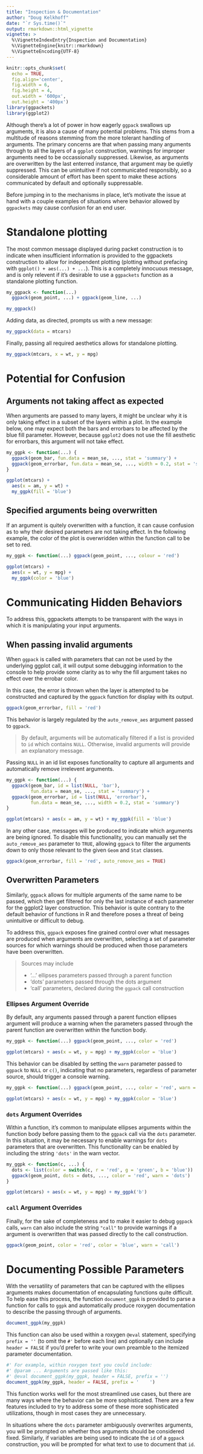 ```yaml
--- 
title: "Inspection & Documentation" 
author: "Doug Kelkhoff"
date: "`r Sys.time()`"
output: rmarkdown::html_vignette
vignette: >
  %\VignetteIndexEntry{Inspection and Documentation}
  %\VignetteEngine{knitr::rmarkdown}
  %\VignetteEncoding{UTF-8}
---
```


```r
knitr::opts_chunk$set(
  echo = TRUE, 
  fig.align='center', 
  fig.width = 6,
  fig.height = 4,
  out.width = '600px', 
  out.height = '400px') 
library(ggpackets)
library(ggplot2)
```

Although there's a lot of power in how eagerly `ggpack` swallows up arguments,
it is also a cause of many potential problems. This stems from a multitude of
reasons stemming from the more tolerant handling of arguments. The primary
concerns are that when passing many arguments through to all the layers of a
`ggplot` construction, warnings for improper arguments need to be occassionally
suppressed. Likewise, as arguments are overwritten by the last enterred
instance, that argument may be quietly suppressed. This can be unintuitive if
not communicated responsibly, so a considerable amount of effort has been spent
to make these actions communicated by default and optionally suppressable.

Before jumping in to the mechanisms in place, let's motivate the issue at hand
with a couple examples of situations where behavior allowed by `ggpackets` may
cause confusion for an end user.

# Standalone plotting

The most common message displayed during packet construction is to indicate when
insufficient information is provided to the ggpackets construction to allow for
independent plotting (plotting without prefacing with `ggplot() + aes(...) + ...
`). This is a completely innocuous message, and is only relevent if it's
desirable to use a `ggpackets` function as a standalone plotting function.

```r
my_ggpack <- function(...)
  ggpack(geom_point, ...) + ggpack(geom_line, ...)

my_ggpack()
```

Adding data, as directed, prompts us with a new message:

```r
my_ggpack(data = mtcars)
```

Finally, passing all required aesthetics allows for standalone plotting.

```r
my_ggpack(mtcars, x = wt, y = mpg)
```

# Potential for Confusion

## Arguments not taking affect as expected

When arguments are passed to many layers, it might be unclear why it is only
taking effect in a subset of the layers within a plot. In the example below, one
may expect both the bars and errorbars to be affected by the blue fill
parameter. However, because `ggplot2` does not use the fill aesthetic for
errorbars, this argument will not take effect.

```r
my_ggpk <- function(...) {
  ggpack(geom_bar, fun.data = mean_se, ..., stat = 'summary') + 
  ggpack(geom_errorbar, fun.data = mean_se, ..., width = 0.2, stat = 'summary')
}

ggplot(mtcars) + 
  aes(x = am, y = wt) + 
  my_ggpk(fill = 'blue')
```

## Specified arguments being overwritten

If an argument is quitely overwritten with a function, it can cause confusion as
to why their desired parameters are not taking effect. In the following example,
the color of the plot is overwridden within the function call to be set to red.

```r
my_ggpk <- function(...) ggpack(geom_point, ..., colour = 'red')

ggplot(mtcars) + 
  aes(x = wt, y = mpg) + 
  my_ggpk(color = 'blue')
```

# Communicating Hidden Behaviors

To address this, ggpackets attempts to be transparent with the ways in which it
is manipulating your input arguments.

## When passing invalid arguments

When `ggpack` is called with parameters that can not be used by the underlying
ggplot call, it will output some debugging information to the console to help
provide some clarity as to why the fill argument takes no effect over the
errobar color.

In this case, the error is thrown when the layer is attempted to be constructed
and captured by the `ggpack` function for display with its output.

```r
ggpack(geom_errorbar, fill = 'red')
```

This behavior is largely regulated by the `auto_remove_aes` argument passed to
`ggpack`. 

>By default, arguments will be automatically filtered if a list is provided to
`id` which contains `NULL`. Otherwise, invalid arguments will provide an
explanatory message.

Passing `NULL` in an id list exposes functionality to capture all arguments and
automatically remove irrelevent arguments.

```r
my_ggpk <- function(...) {
  ggpack(geom_bar, id = list(NULL, 'bar'),
         fun.data = mean_se, ..., stat = 'summary') + 
  ggpack(geom_errorbar, id = list(NULL, 'errorbar'),
         fun.data = mean_se, ..., width = 0.2, stat = 'summary')
}

ggplot(mtcars) + aes(x = am, y = wt) + my_ggpk(fill = 'blue')
```

In any other case, messages will be produced to indicate which arguments are
being ignored. To disable this functionality, you can manually set the
`auto_remove_aes` parameter to `TRUE`, allowing `ggpack` to filter the arguments
down to only those relevant to the given `Geom` and `Stat` classes.

```r
ggpack(geom_errorbar, fill = 'red', auto_remove_aes = TRUE)
```

## Overwritten Parameters

Similarly, `ggpack` allows for multiple arguments of the same name to be passed,
which then get filtered for only the last instance of each parameter for the
ggplot2 layer construction. This behavior is quite contrary to the default
behavior of functions in R and therefore poses a threat of being unintuitive or
difficult to debug.

To address this, `ggpack` exposes fine grained control over what messages are
produced when arguments are overwritten, selecting a set of parameter sources
for which warnings should be produced when those parameters have been
overwritten.

>Sources may include
>
>* '...' ellipses parameters passed through a parent function
>* 'dots' parameters passed through the dots argument
>* 'call' parameters, declared during the `ggpack` call construction

### Ellipses Argument Override

By default, any arguments passed through a parent function ellipses argument
will produce a warning when the parameters passed through the parent function
are overwritten within the function body.

```r
my_ggpk <- function(...) ggpack(geom_point, ..., color = 'red')

ggplot(mtcars) + aes(x = wt, y = mpg) + my_ggpk(color = 'blue')
```

This behavior can be disabled by setting the `warn` parameter passed to `ggpack`
to `NULL` or `c()`, indicating that no parameters, regardless of parameter
source, should trigger a console warning.

```r
my_ggpk <- function(...) ggpack(geom_point, ..., color = 'red', warn = NULL)

ggplot(mtcars) + aes(x = wt, y = mpg) + my_ggpk(color = 'blue')
```

### `dots` Argument Overrides

Within a function, it's common to manipulate ellipses arguments within the
function body before passing them to the `ggpack` call via the `dots` parameter.
In this situation, it may be necessary to enable warnings for `dots` parameters
that are overwritten. This functionality can be enabled by including the string
`'dots'` in the warn vector.

```r
my_ggpk <- function(c, ...) {
  dots <- list(color = switch(c, r = 'red', g = 'green', b = 'blue'))
  ggpack(geom_point, dots = dots, ..., color = 'red', warn = 'dots')
}

ggplot(mtcars) + aes(x = wt, y = mpg) + my_ggpk('b')
```

### `call` Argument Overrides

Finally, for the sake of completeness and to make it easier to debug `ggpack`
calls, `warn` can also include the string `"call"` to provide warnings if a
argument is overwritten that was passed directly to the call construction. 

```r
ggpack(geom_point, color = 'red', color = 'blue', warn = 'call')
```

# Documenting Possible Parameters

With the versatility of parameters that can be captured with the ellipses
arguments makes documentation of encapsulating functions quite difficult. To
help ease this process, the function `document_ggpk` is provided to parse a
function for calls to `ggpk` and automatically produce roxygen documentation to
describe the passing through of arguments.

```r
document_ggpk(my_ggpk)
```

This function can also be used within a roxygen `@eval` statement, specifying
`prefix = ''` (to omit the `#'` before each line) and optionally can include
`header = FALSE` if you'd prefer to write your own preamble to the itemized
parameter documentation.

```r
#' For example, within roxygen text you could include:
#' @param ... Arguments are passed like this:
#' @eval document_ggpk(my_ggpk, header = FALSE, prefix = '')
document_ggpk(my_ggpk, header = FALSE, prefix = '    ')
```

This function works well for the most streamlined use cases, but there are many
ways where the behavior can be more sophisticated. There are a few features
included to try to address some of these more sophisticated utilizations, though
in most cases they are unnecessary.

In situations where the `dots` parameter ambiguously overwrites arguments, you
will be prompted on whether thos arguments should be considered fixed.
Similarly, if variables are being used to indicate the `id` of a `ggpack`
construction, you will be prompted for what text to use to document that `id`. 